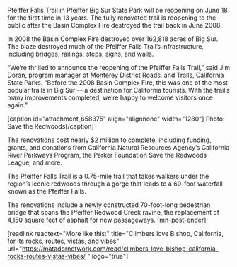 Pfeiffer Falls Trail in Pfeiffer Big Sur State Park will be reopening on June 18 for the first time in 13 years. The fully renovated trail is reopening to the public after the Basin Complex Fire destroyed the trail back in June 2008. 

In 2008 the Basin Complex Fire destroyed over 162,818 acres of Big Sur. The blaze destroyed much of the Pfeiffer Falls Trail’s infrastructure, including bridges, railings, steps, signs, and walls.  

“We’re thrilled to announce the reopening of the Pfeiffer Falls Trail,” said Jim Doran, program manager of Monterey District Roads, and Trails, California State Parks. “Before the 2008 Basin Complex Fire, this was one of the most popular trails in Big Sur -- a destination for California tourists. With the trail’s many improvements completed, we’re happy to welcome visitors once again.”

[caption id="attachment_658375" align="alignnone" width="1280"] Photo: Save the Redwoods[/caption]


The renovations cost nearly $2 million to complete, including funding, grants, and donations from California Natural Resources Agency’s California River Parkways Program, the Parker Foundation Save the Redwoods League, and more.

The Pfeiffer Falls Trail is a 0.75-mile trail that takes walkers under the region’s iconic redwoods through a gorge that leads to a 60-foot waterfall known as the Pfeiffer Falls. 

The renovations include a newly constructed 70-foot-long pedestrian bridge that spans the Pfeiffer Redwood Creek ravine, the replacement of  4,150 square feet of asphalt for new passageways. [mn-post-ender]



[readlink readtext="More like this:" title="Climbers love Bishop, California, for its rocks, routes, vistas, and vibes"  url="https://matadornetwork.com/read/climbers-love-bishop-california-rocks-routes-vistas-vibes/ " logo="true"]
